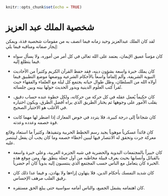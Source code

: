 

```r
knitr::opts_chunk$set(echo = TRUE)
```

# شخصية الملك عبد العزيز{-}

لقد كان الملك عبدالعزيز وحيد زمانه فيما اتصف به من مقومات شخصية فذة، ويمكن إيجاز صفاته ومناقبه فيما يلي:

-
كان مؤمناً عميق الإيمان، يعتمد على الله تعالى في كل أمر من أموره، ولا يسأل سواه فيما يتطلع إليه.

-
كان يملك خبرة وا​سعة بشؤون دينه، فقد حفظ القرآن الكريم وكثيراً من الأحاديث النبوية الشريفة، وألم إلماماً واسعاً بالأحكام الشرعية ووضعها موضع التطبيق فيما أولاه الله من السلطان، وظل طوال حياته يجتمع كل ليلة مع العلماء والفقهاء حيث تُقرأ كتب العلوم الدينية ويدور الحديث حولها بينه وبين جلسائه.

-
كان حكيماً يُعمل عقله في كل حركة من حركاته، ولكل خطوة عنده حساب دقيق، يقلب الأمور على وجوهها ثم يختار الطريق الذي يراه أفضل الطرق، ويكون اختياره في الأغلب هو الاختيار الصحيح.

-
كان شجاعاً إلى درجة كبيرة، فلا يتردد في خوض المعارك إذا اضطر لها مهما كانت قوة خصمه وعدده وعدته.

كان قائداً عسكرياً موهوباً يجيد رسم الخطط الحربية وتنفيذها، وكثيراً ما استعاد وقائع معركة جرت وتحقق له الانتصار فيها ليبين أخطاء خصمه وما كان يجب أن يفعل لينتصر عليه.

-
كان خبيراً بالمجتمعات البدوية والحضرية في شبه الجزيرة العربية، وعلى خبرة واسعة بالقبائل وأنسابها بحيث يعرف قبيلة مخاطبه من أول جملة ينطق بها، ومن موقع هذه الخبرة كان يتعامل مع الناس حسب المجتمع الذي ينتسبون إليه بدوياً كان أم حضرياً.

-
كان شديد التمسك بأحكام الدين، فلا يتهاون إزاءها ولا يهادن، و فيما عدا ذلك كان رقيق القلب مرهف الإحساس.

-
كان اهتمامه يشمل الجميع، والناس أمامه سواسية حتى يبلغ الحق مستقره.


